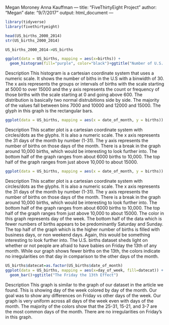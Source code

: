 Megan Moroney
Anna Kauffman
---
title: "FiveThirtyEight Project"
author: "Megan"
date: "9/7/2017"
output: html_document
---
```{r}
library(tidyverse)
library(fivethirtyeight)
```
```{r}
head(US_births_2000_2014)
str(US_births_2000_2014)
```
```{r}
US_births_2000_2014->US_births
```
```{r}
ggplot(data = US_births, mapping = aes(x=births)) + 
  geom_histogram(fill="purple", color="black")+ggtitle("Number of U.S. Births")
```
Description
This histogram is a cartesian coordinate system that uses a numeric scale. It shows the number of biths in the U.S with a binwidth of 30. The x axis represents the groups or intervals of births with the scale starting at 5000 to over 15000 and the y axis represents the count or frequency of those births with the scale starting at 0 and going above 600. The distribution is basically two normal distrubitions side by side. The majority of the values fall between bins 7000 and 10000 and 12000 and 15000. The glyph in this graph is the rectangular bars.


```{r}
ggplot(data = US_births, mapping = aes(x = date_of_month, y = births)) +geom_point()+ggtitle("Number of Births on each Day of the Month")+xlab("Day of the Month")+ylab("Number of Births")
```
Description
This scatter plot is a cartesian coordinate system with circles/dots as the glyphs. It is also a numeric scale. The x axis represents the 31 days of the month by number (1-31). The y axis represents the number of births on those days of the month. There is a break in the graph around 10,000 births, which would be interesting to look further into. The bottom half of the graph ranges from about 6000 births to 10,000. The top half of the graph ranges from just above 10,000 to about 15000. 


```{r}
ggplot(data = US_births, mapping = aes(x = date_of_month, y = births)) +geom_point(mapping = aes(color=day_of_week))+ggtitle("Number of Births on each Day of the Month")+xlab("Day of the Month")+ylab("Number of Births")
```
Description
This scatter plot is a cartesian coordinate system with circles/dots as the glyphs. It is also a numeric scale. The x axis represents the 31 days of the month by number (1-31). The y axis represents the number of births on those days of the month. There is a break in the graph around 10,000 births, which would be interesting to look further into. The bottom half of the graph ranges from about 6000 births to 10,000. The top half of the graph ranges from just above 10,000 to about 15000. The color in this graph represents day of the week. The bottom half of the data which is fewer numbers of births appears to be predominantly Saturday and Sunday. The top half of the graph which is the higher number of births is filled with business days, or non weekend days. Again, this would be something interesting to look further into. The U.S. births dataset sheds light on whether or not people are afraid to have babies on Friday the 13th of any month. While our graph shows fewer births on the 13th, the colors indicate no irregularities on that day in comparison to the other days of the month. 


```{r}
US_births$datecat=as.factor(US_births$date_of_month)
ggplot(data = US_births, mapping = aes(x=day_of_week, fill=datecat)) + 
  geom_bar()+ggtitle("The Friday the 13th Effect")
```
Description
This graph is similar to the graph of our dataset in the article we found. This is showing day of the week colored by day of the month. Our goal was to show any differences on Friday vs other days of the week. Our graph is very uniform across all days of the week even with days of the month. The majority of the colors show that the 25-31, 15-21, and 3-7 are the most common days of the month. There are no irregularities on Friday's in this graph.



